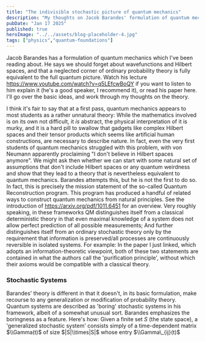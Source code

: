 ```yaml
---
title: "The indivisible stochastic picture of quantum mechanics"
description: "My thoughts on Jacob Barandes' formulation of quantum mechanics"
pubDate: "Jan 17 2025"
published: true
heroImage: "../../assets/blog-placeholder-4.jpg"
tags: ["physics","quantum-foundations"]
---
```



Jacob Barandes has a formulation of quantum mechanics which I've been reading about. He says we should forget about wavefunctions and Hilbert spaces, and that a neglected corner of ordinary probability theory is fully equivalent to the full quantum picture. Watch his lecture https://www.youtube.com/watch?v=q5LEfcwBoQY if you want to listen to him explain it (he's a good speaker, I recommend it), or read his paper here. I'll go over the basic ideas, and work through my thoughts on the theory.

I think it's fair to say that at a first pass, quantum mechanics appears to most students as a rather unnatural theory: While the mathematics involved is on its own not difficult, it *is* abstract, the physical interpretation of it is murky, and it is a hard pill to swallow that gadgets like complex Hilbert spaces and their tensor products which seems like artificial human constructions, are necessary to describe nature. In fact, even the very first students of quantum mechanics struggled with this problem, with von Neumann apparently proclaiming "I don't believe in Hilbert spaces anymore". We might ask then whether we can start with some natural set of assumptions that don't include Hilbert spaces or any quantum weirdness and show that they lead to a theory that is nevertheless equivalent to quantum mechanics.
Barandes attempts this, but he is not the first to do so. In fact, this is precisely the mission statement of the so-called Quantum Reconstruction program. This program has produced a handful of related ways to construct quantum mechanics from natural principles. See the introduction of https://arxiv.org/pdf/1011.6451 for an overview. Very roughly speaking, in these frameworks QM distinguishes itself from a classical deterministic theory in that even maximal knowledge of a system does not allow perfect prediction of all possible measurements; And further distinguishes itself from an ordinary stochastic theory only by the requirement that information is preserved/all processes are continuously reversible in isolated systems. For example: In the paper I just linked, which adopts an information-theoretic viewpoint, both of these two statements are contained in what the authors call the 'purification principle', without which their axioms would be compatible with a classical theory.

### Stochastic Systems
Barandes' theory is different in that it doesn't, in its basic formulation, make recourse to any generalization or modification of probability theory. Quantum systems are described as 'boring' stochastic systems in his framework, albeit of a somewhat unusual sort. Barandes emphasizes the boringness as a feature. 
Here's how: Given a finite set $S$ (the state space), a 'generalized stochastic system' consists simply of a time-dependent matrix $\\Gamma(t)$ of size $|S|\\times|S|$ whose entry $\\Gamma\_{ij}(t)$ 
